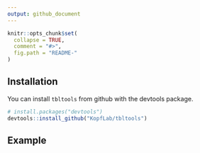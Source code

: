 ```yaml
---
output: github_document
---
```


<!-- README.md is generated from README.Rmd. Please edit that file -->

```r
knitr::opts_chunk$set(
  collapse = TRUE,
  comment = "#>",
  fig.path = "README-"
)
```


## Installation

You can install `tbltools` from github with the devtools package.

```r
# install.packages("devtools")
devtools::install_github("KopfLab/tbltools")
```

## Example

